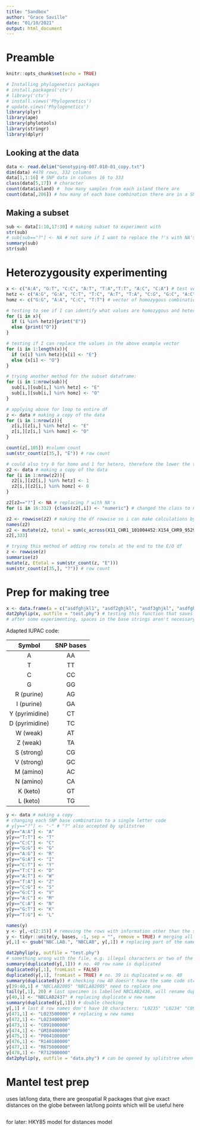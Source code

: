 ```yaml
---
title: "Sandbox"
author: "Grace Saville"
date: "01/10/2021"
output: html_document
---
```

# Preamble 
```r
knitr::opts_chunk$set(echo = TRUE)
```

```r
# Installing phylogenetics packages
# install.packages('ctv')
# library('ctv')
# install.views('Phylogenetics')
# update.views('Phylogenetics')
library(plyr)
library(ape)
library(phylotools)
library(stringr)
library(dplyr)
```

## Looking at the data
```r
data <- read.delim("Genotyping-007.010-01_copy.txt")
dim(data) #478 rows, 332 columns
data[1,1:16] # SNP data in columns 16 to 333
class(data[5,17]) # character
count(data$island) #  how many samples from each island there are
count(data[,206]) # how many of each base combination there are in a SNP column
```

## Making a subset
```r
sub <- data[1:10,17:30] # making subset to experiment with
str(sub)
# sub[sub=="?"] <- NA # not sure if I want to replace the ?'s with NA's
summary(sub)
str(sub)

```

# Heterozygousity experimenting
```r
x <- c("A:A", "G:T", "C:C", "A:T", "T:A","T:T", "A:C", "C:A") # test vector
hetz <- c("A:G", "G:A", "C:T", "T:C", "A:T", "T:A", "C:G", "G:C", "A:C", "C:A", "G:T", "T:G") # vector of heterozygous combinations
homz <- c("G:G", "A:A", "C:C", "T:T") # vector of homozygous combinations

# testing to see if I can identify what values are homozygous and heterozygous within an example vector
for (i in x){
  if (i %in% hetz){print("E")}
  else {print("O")}
}

# testing if I can replace the values in the above example vector 
for (i in 1:length(x)){
  if (x[i] %in% hetz){x[i] <- "E"}
  else {x[i] <- "O"}
}

# trying another method for the subset dataframe:
for (i in 1:nrow(sub)){
  sub[i,][sub[i,] %in% hetz] <- "E"
  sub[i,][sub[i,] %in% homz] <- "O"
}

# applying above for loop to entire df
z <- data # making a copy of the data
for (i in 1:nrow(z)){
  z[i,][z[i,] %in% hetz] <- "E"
  z[i,][z[i,] %in% homz] <- "O"
}

count(z[,105]) #column count
sum(str_count(z[35,], "E")) # row count

# could also try 0 for homo and 1 for hetero, therefore the lower the totals the lower the heterozygousity, however the number of NA's could interfere with the totals
z2 <- data # making a copy of the data
for (i in 1:nrow(z2)){
  z2[i,][z2[i,] %in% hetz] <- 1
  z2[i,][z2[i,] %in% homz] <- 0
}

z2[z2=="?"] <- NA # replacing ? with NA's 
for (i in 16:332) {class(z2[,i]) <- "numeric"} # changed the class to numeric for each column so the totals can be computed (wouldn't work without for loop for some reason?)

z2 <- rowwise(z2) # making the df rowwise so i can make calculations by row easier
names(z2)
z2 <- mutate(z2, total = sum(c_across(X11_CHR1_101004452:X154_CHR9_95290356), na.rm = TRUE))
z2[,333]

# trying this method of adding row totals at the end to the E/O df
z <- rowwise(z)
summarise(z)
mutate(z, Etotal = sum(str_count(z, "E")))
sum(str_count(z[35,], "?")) # row count

```

# Prep for making tree
```r
x <- data.frame(a = c("asdfghjkl1", "asdf2ghjkl", "asdf3ghjkl", "asdfghjkl4"), b = c("CTAGTGACCCGTAG","TGACCCGTTAGAAC", "TGACTCTTTAGAAC", "TTTCACGTTGAGAC")) # dummy df
dat2phylip(x, outfile = "test.phy") # testing this function that saves phylip files
# after some experimenting, spaces in the base strings aren't necessary, but 10 character length names are needed, dashes "-" are allowed, no differentiation between upper and lower case, only letters from bases or amino acids allowed (?, e.g acdefghiklmnprstvwyz)
```
Adapted IUPAC code:  

|Symbol|SNP bases|
|:----:|:----:|
|A|AA|
|T|TT|
|C|CC|
|G|GG|
|R (purine)|AG|
|I (purine)|GA|
|Y (pyrimidine)|CT|
|D (pyrimidine)|TC|
|W (weak)|AT|
|Z (weak)|TA|
|S (strong)|CG|
|V (strong)|GC|
|M (amino)|AC|
|N (amino)|CA|
|K (keto)|GT|
|L (keto)|TG|

```r
y <- data # making a copy
# changing each SNP base combination to a single letter code
# y[y=="?"] <- "-" # "?" also accepted by splitstree
y[y=="A:A"] <- "A"
y[y=="T:T"] <- "T"
y[y=="C:C"] <- "C"
y[y=="G:G"] <- "G"
y[y=="A:G"] <- "R"
y[y=="G:A"] <- "I"
y[y=="C:T"] <- "Y"
y[y=="T:C"] <- "D"
y[y=="A:T"] <- "W"
y[y=="T:A"] <- "Z"
y[y=="C:G"] <- "S"
y[y=="G:C"] <- "V"
y[y=="A:C"] <- "M"
y[y=="C:A"] <- "N"
y[y=="G:T"] <- "K"
y[y=="T:G"] <- "L"

names(y)
y <- y[,-c(2:15)] # removing the rows with information other than the species key and the code above
y <- tidyr::unite(y, bases, -1, sep = "", remove = TRUE) # merging all the base columns into one column so it can be converted easily into a phylip file,
y[,1] <- gsub("NBC.LAB.", "NBCLAB", y[,1]) # replacing part of the name of the rowname column so there is no punctuation and the names are exactly 10 characters long for the phylip file to work

dat2phylip(y, outfile = "test.phy")
# something wrong with the file, e.g. illegal characters or two of the same specimen
summary(duplicated(y[,1])) # no. 40 row name is duplicated
duplicated(y[,1], fromLast = FALSE)
duplicated(y[,1], fromLast = TRUE) # no. 39 is duplicated w no. 40
summary(duplicated(y)) # checking row 40 doesn't have the same code string as well
y[39:40,1] # "NBCLAB2005" "NBCLAB2005" need to replace one
tail(y[,1], 20) # last specimen is labelled NBCLAB2436, will rename duplicate 2437
y[40,1] <- "NBCLAB2437" # replacing duplicate w new name
summary(duplicated(y[,1])) # double checking
y[,1] # last 8 row names don't have 10 characters: "L0235" "L0234" "C0910" "GMI-4" "P0041" "R14018" "R6750" "R7129"
y[471,1] <- "L023500000" # replacing w new names
y[472,1] <- "L023400000"
y[473,1] <- "C091000000"
y[474,1] <- "GMI0400000"
y[475,1] <- "P004100000"
y[476,1] <- "R140180000"
y[477,1] <- "R675000000"
y[478,1] <- "R712900000"
dat2phylip(y, outfile = "data.phy") # can be opened by splitstree when configured as proteins/amino acids
```



# Mantel test prep
uses lat/long data, there are geospatial R packages that give exact distances on the globe between lat/long points which will be useful here 
```r

```
for later: HKY85 model for distances model
